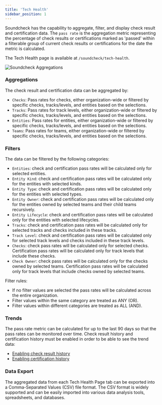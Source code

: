 ```yaml
---
title: 'Tech Health'
sidebar_position: 1
---
```


Soundcheck has the capability to aggregate, filter, and display check result and certification data.
The `pass rate` is the aggregation metric representing the percentage of check results or
certifications marked as 'passed' within a filterable group of current check results or certifications
for the date the metric is calculated.

The Tech Health page is available at `/soundcheck/tech-health`.

![Soundcheck Aggregations](https://spotify-plugins-for-backstage-readme-images.spotifycdn.com/soundcheck-aggregations.png)

### Aggregations

The check result and certification data can be aggregated by:

- `Checks`: Pass rates for checks, either organization-wide or filtered by specific checks,
  tracks/levels, and entities based on the selections.
- `Tracks`: Pass rates for track levels, either organization-wide or filtered by specific checks,
  tracks/levels, and entities based on the selections.
- `Entities`: Pass rates for entities, either organization-wide or filtered by specific checks,
  tracks/levels, and entities based on the selections.
- `Teams`: Pass rates for teams, either organization-wide or filtered by specific checks,
  tracks/levels, and entities based on the selections.

### Filters

The data can be filtered by the following categories:

- `Entities`: check and certification pass rates will be calculated only for selected entities.
- `Entity Kind`: check and certification pass rates will be calculated only for the entities
  with selected kinds.
- `Entity Type`: check and certification pass rates will be calculated only for the entities
  with selected types.
- `Entity Owner`: check and certification pass rates will be calculated only for the entities
  owned by selected teams and their child teams recursively.
- `Entity Lifecycle`: check and certification pass rates will be calculated only for the entities
  with selected lifecycles.
- `Tracks`: check and certification pass rates will be calculated only for selected tracks and
  checks included in these tracks.
- `Track Level`: check and certification pass rates will be calculated only for selected track
  levels and checks included in these track levels.
- `Checks`: check pass rates will be calculated only for selected checks. Certification pass rates
  will be calculated only for track levels that include these checks.
- `Check Owner`: check pass rates will be calculated only for the checks owned by selected teams.
  Certification pass rates will be calculated only for track levels that include checks owned by
  selected teams.

Filter rules:

- If no filter values are selected the pass rates will be calculated across the entire organization.
- Filter values within the same category are treated as ANY (OR).
- Filter values within different categories are treated as ALL (AND).

### Trends

The pass rate metric can be calculated for up to the last 90 days so that the pass rates can be monitored over time.
Check result history and certification history must be enabled in order to be able to see the trend data:

- [Enabling check result history](https://www.npmjs.com/package/@spotify/backstage-plugin-soundcheck-backend#enabling-check-result-history)
- [Enabling certification history](https://www.npmjs.com/package/@spotify/backstage-plugin-soundcheck-backend#enabling-certification-history)

### Data Export

The aggregated data from each Tech Health Page tab can be exported into a Comma-Separated Values (CSV)
file format. The CSV format is widely supported and can be easily imported into various data analysis
tools, spreadsheets, and databases.
